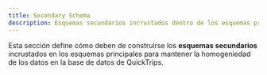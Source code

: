 ```yaml
---
title: Secondary Schema  
description: Esquemas secundarios incrustados dentro de los esquemas principales.
---
```


Esta sección define cómo deben de construirse los **esquemas secundarios** incrustados en los esquemas principales para mantener la homogeniedad de los datos en la base de datos de QuickTrips.

<Outlet path="/database/schemas/secondary-schemas" />